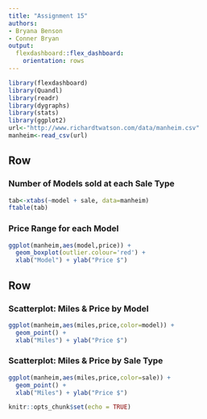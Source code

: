 ---
title: "Assignment 15"
authors:
- Bryana Benson
- Conner Bryan
output: 
  flexdashboard::flex_dashboard:
    orientation: rows
---
    
```{r warning=FALSE, message=FALSE}
library(flexdashboard)
library(Quandl)
library(readr)
library(dygraphs)
library(stats)
library(ggplot2)
url<-"http://www.richardtwatson.com/data/manheim.csv"
manheim<-read_csv(url)
```
    
    
Row
-------------------------------------
    
### Number of Models sold at each Sale Type
    
```{r}
tab<-xtabs(~model + sale, data=manheim)
ftable(tab)
```
 
### Price Range for each Model
    
```{r}
ggplot(manheim,aes(model,price)) +
  geom_boxplot(outlier.colour='red') +
  xlab("Model") + ylab("Price $")
``` 

Row
-------------------------------------
    
### Scatterplot: Miles & Price by Model
    
```{r}
ggplot(manheim,aes(miles,price,color=model)) +
  geom_point() +
  xlab("Miles") + ylab("Price $")
```
    
### Scatterplot: Miles & Price by Sale Type

```{r}
ggplot(manheim,aes(miles,price,color=sale)) +
  geom_point() +
  xlab("Miles") + ylab("Price $")
```


```{r setup, include=FALSE}
knitr::opts_chunk$set(echo = TRUE)
```